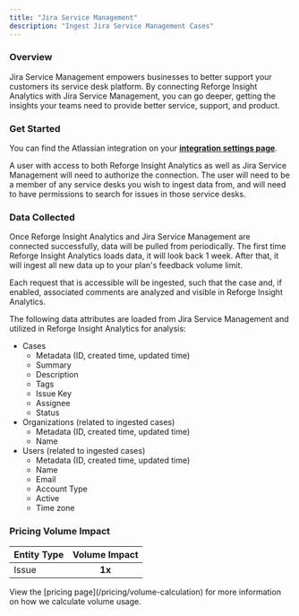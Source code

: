 ```yaml
---
title: "Jira Service Management"
description: "Ingest Jira Service Management Cases"
---
```


### Overview

Jira Service Management empowers businesses to better support your customers its service desk platform. By connecting Reforge Insight Analytics with Jira Service Management, you can go deeper, getting the insights your teams need to provide better service, support, and product.

### Get Started

You can find the Atlassian integration on your **[integration settings page](https://insights.reforge.com/w/default/settings/integrations/atlassian)**.

A user with access to both Reforge Insight Analytics as well as Jira Service Management will need to authorize the connection. The user will need to be a member of any service desks you wish to ingest data from, and will need to have permissions to search for issues in those service desks.

<Steps>
  <Steps title='Go to "Settings"' />
  <Steps title='Click "Integrations" in the navigation menu' />
  <Steps title='Click "Atlassian"' />
  <Steps title='Click "Connect to Atlassian"' />
  <Steps title="If necessary, log in to Atlassian using the appropriate account" />
  <Steps title="Review and approve the permissions requested" />
  <Steps title="Once confirmed, you will be returned to Reforge Insight Analytics, where you can toggle on Service Management ingestion" />
  <Steps title="After toggling on ingestion, select which service desks you would like to pull from" />
</Steps>

### Data Collected

Once Reforge Insight Analytics and Jira Service Management are connected successfully, data will be pulled from periodically. The first time Reforge Insight Analytics loads data, it will look back 1 week. After that, it will ingest all new data up to your plan's feedback volume limit.

Each request that is accessible will be ingested, such that the case and, if enabled, associated comments are analyzed and visible in Reforge Insight Analytics.

The following data attributes are loaded from Jira Service Management and utilized in Reforge Insight Analytics for analysis:

- Cases
  - Metadata (ID, created time, updated time)
  - Summary
  - Description
  - Tags
  - Issue Key
  - Assignee
  - Status
- Organizations (related to ingested cases)
  - Metadata (ID, created time, updated time)
  - Name
- Users (related to ingested cases)
  - Metadata (ID, created time, updated time)
  - Name
  - Email
  - Account Type
  - Active
  - Time zone

### Pricing Volume Impact

| Entity Type | Volume Impact |
| :---------- | :-----------: |
| Issue       |    **1x**     |

<Info>
  View the [pricing page](/pricing/volume-calculation) for more information on
  how we calculate volume usage.
</Info>
